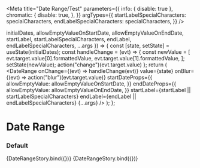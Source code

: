 

<Meta
  title="Date Range/Test"
  parameters={{
    info: { disable: true },
    chromatic: {
      disable: true,
    },
  }}
  argTypes={{
    startLabelSpecialCharacters: specialCharacters,
    endLabelSpecialCharacters: specialCharacters,
  }}
/>

  initialDates,
  allowEmptyValueOnStartDate,
  allowEmptyValueOnEndDate,
  startLabel,
  startLabelSpecialCharacters,
  endLabel,
  endLabelSpecialCharacters,
  ...args
}) => {
  const [state, setState] = useState(initialDates);
  const handleChange = (evt) => {
    const newValue = [
      evt.target.value[0].formattedValue,
      evt.target.value[1].formattedValue,
    ];
    setState(newValue);
    action("change")(evt.target.value)
  };
  return (
    <DateRange
      onChange={(evt) => handleChange(evt)}
      value={state}
      onBlur={(evt) => action("blur")(evt.target.value)}
      startDateProps={{
        allowEmptyValue: allowEmptyValueOnStartDate,
      }}
      endDateProps={{
        allowEmptyValue: allowEmptyValueOnEndDate,
      }}
      startLabel={startLabel || startLabelSpecialCharacters}
      endLabel={endLabel || endLabelSpecialCharacters}
      {...args}
    />
  );
};

# Date Range

### Default

<Canvas>
  <Story
    name="default"
    args={{
      initialDates: ["2016-10-01", "2016-10-30"],
      startLabel: "",
      endLabel: "",
      allowEmptyValueOnStartDate: undefined,
      allowEmptyValueOnEndDate: undefined,
      labelsInline: false,
      startLabelSpecialCharacters: undefined,
      endLabelSpecialCharacters: undefined,
    }}
  >
    {DateRangeStory.bind({})}
  </Story>
</Canvas>

<Canvas>
  <Story
    name="is controlled with dates initially empty"
    args={{
      initialDates: ["", ""],
      startLabel: "Start",
      endLabel: "End",
      allowEmptyValueOnStartDate: true,
      allowEmptyValueOnEndDate: true,
      labelsInline: false,
      startLabelSpecialCharacters: undefined,
      endLabelSpecialCharacters: undefined,
    }}
  >
    {DateRangeStory.bind({})}
  </Story>
</Canvas>
